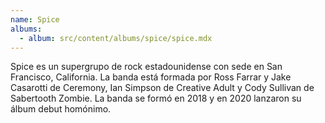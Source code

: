 ```yaml
---
name: Spice
albums:
  - album: src/content/albums/spice/spice.mdx
---
```


Spice es un supergrupo de rock estadounidense con sede en San Francisco, California. La banda está formada por Ross Farrar y Jake Casarotti de Ceremony, Ian Simpson de Creative Adult y Cody Sullivan de Sabertooth Zombie. La banda se formó en 2018 y en 2020 lanzaron su álbum debut homónimo.
